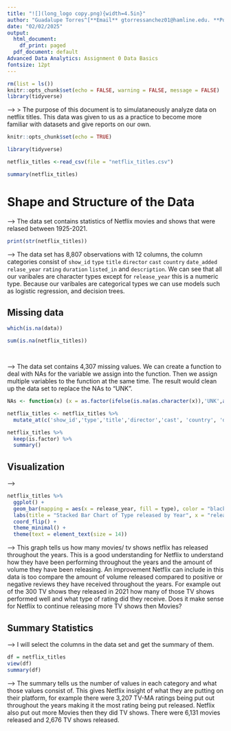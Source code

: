 ```yaml
---
title: "![](long_logo copy.png){width=4.5in}"
author: "Guadalupe Torres^[**Email** gtorressanchez01@hamline.edu. **Position** Student]"
date: "02/02/2025"
output:
  html_document:
    df_print: paged
  pdf_document: default
Advanced Data Analytics: Assignment 0 Data Basics
fontsize: 12pt
---
```

<!-- 
-->
```r
rm(list = ls())
knitr::opts_chunk$set(echo = FALSE, warning = FALSE, message = FALSE)
library(tidyverse)

```

-->
> The purpose of this document is to simulataneously analyze data on netflix titles. This data was given to us as a practice to become more familiar with datasets and give reports on our own. 

```r
knitr::opts_chunk$set(echo = TRUE)

library(tidyverse)

netflix_titles <-read_csv(file = "netflix_titles.csv")

summary(netflix_titles)

```

# Shape and Structure of the Data
-->
The data set contains statistics of Netflix movies and shows that were relased between 1925-2021. 

```r
print(str(netflix_titles))

```

--> The data set has 8,807 observations with 12 columns, the column categories consist of `show_id` `type` `title` `director` `cast` `country` `date_added` `relase_year` `rating` `duration` `listed_in` and `description`. We can see that all our varibales are character types except for `release_year` this is a numeric type. Because our varibales are categorical types we can use models such as logistic regression, and decision trees. 

## Missing data 


```r
which(is.na(data))

```

```r
sum(is.na(netflix_titles))

 
```

--> 
The data set contains 4,307 missing values. We can create a function to deal with NAs for the variable we assign into the function. Then we assign multiple variables to the function at the same time. The result would clean up the data set to replace the NAs to "UNK".


```r

NAs <- function(x) (x = as.factor(ifelse(is.na(as.character(x)),'UNK',as.character(x))))


```

```r

netflix_titles <- netflix_titles %>% 
  mutate_at(c('show_id','type','title','director','cast', 'country', 'date_added', 'release_year', 'rating', 'duration', 'listed_in', 'description'), NAs)

```

```r
netflix_titles %>%
  keep(is.factor) %>% 
  summary()

```

## Visualization
-->

```r
netflix_titles %>%
  ggplot() +
  geom_bar(mapping = aes(x = release_year, fill = type), color = "black") +
  labs(title = "Stacked Bar Chart of Type released by Year", x = "release_year", y = "Number of types") +
  coord_flip() +
  theme_minimal() + 
  theme(text = element_text(size = 14))

```

-->
This graph tells us how many movies/ tv shows netflix has released throughout the years. This is a good understanding for Netflix to understand how they have been performing throughout the years and the amount of volume they have been releasing. An improvement Netflix can include in this data is too compare the amount of volume released compared to positive or negative reviews they have received throughout the years. For example out of the 300 TV shows they released in 2021 how many of those TV shows performed well and what type of rating did they receive. Does it make sense for Netflix to continue releasing more TV shows then Movies?

## Summary Statistics 

-->
I will select the columns in the data set and get the summary of them.


```r

df = netflix_titles
view(df)
summary(df)
```
-->
The summary tells us the number of values in each category and what those values consist of. This gives Netflix insight of what they are putting on their platform, for example there were 3,207 TV-MA ratings being put out throughout the years making it the most rating being put released. Netflix also put out more Movies then they did TV shows. There were 6,131 movies released and 2,676 TV shows released.





